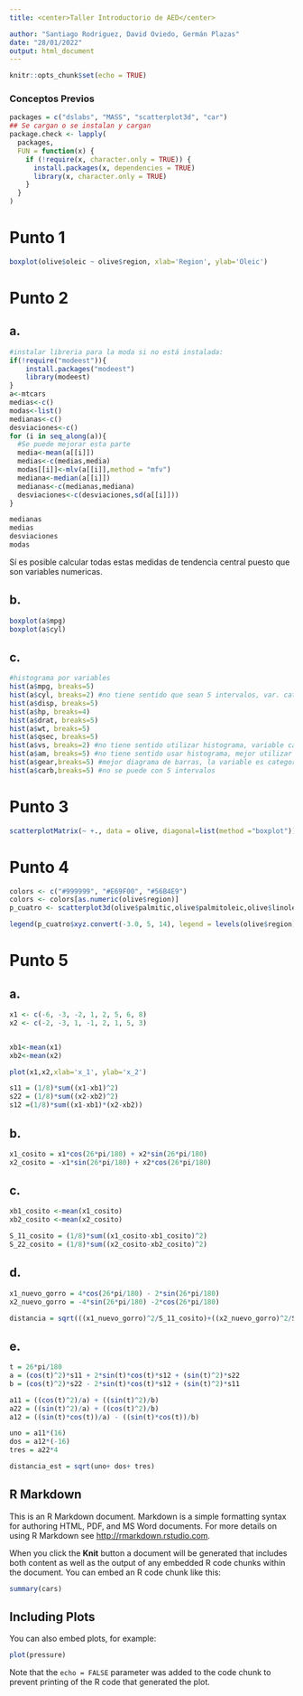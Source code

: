 ---
title: <center>Taller Introductorio de AED</center> 

author: "Santiago Rodriguez, David Oviedo, Germán Plazas"
date: "28/01/2022"
output: html_document
---

```{r setup, include=FALSE}
knitr::opts_chunk$set(echo = TRUE)
```

### Conceptos Previos

```{r}
packages = c("dslabs", "MASS", "scatterplot3d", "car")
## Se cargan o se instalan y cargan
package.check <- lapply(
  packages,
  FUN = function(x) {
    if (!require(x, character.only = TRUE)) {
      install.packages(x, dependencies = TRUE)
      library(x, character.only = TRUE)
    }
  }
)
```

# Punto 1

```{r}
boxplot(olive$oleic ~ olive$region, xlab='Region', ylab='Oleic')
```

# Punto 2

## a.

```{r}
#instalar libreria para la moda si no está instalada:
if(!require("modeest")){
    install.packages("modeest")
    library(modeest)
}
a<-mtcars
medias<-c()
modas<-list()
medianas<-c()
desviaciones<-c()
for (i in seq_along(a)){
  #Se puede mejorar esta parte
  media<-mean(a[[i]])
  medias<-c(medias,media)
  modas[[i]]<-mlv(a[[i]],method = "mfv")
  mediana<-median(a[[i]])
  medianas<-c(medianas,mediana)
  desviaciones<-c(desviaciones,sd(a[[i]]))
}

medianas
medias
desviaciones
modas

```

Sí es posible calcular todas estas medidas de tendencia central puesto que son variables numericas.

## b.

```{r}
boxplot(a$mpg)
boxplot(a$cyl)

```

## c.

```{r}
#histograma por variables
hist(a$mpg, breaks=5)
hist(a$cyl, breaks=2) #no tiene sentido que sean 5 intervalos, var. categorica
hist(a$disp, breaks=5)
hist(a$hp, breaks=4)
hist(a$drat, breaks=5)
hist(a$wt, breaks=5)
hist(a$qsec, breaks=5)
hist(a$vs, breaks=2) #no tiene sentido utilizar histograma, variable categ.
hist(a$am, breaks=5) #no tiene sentido usar histograma, mejor utilizar diagrama de barras, var. categ.
hist(a$gear,breaks=5) #mejor diagrama de barras, la variable es categorica
hist(a$carb,breaks=5) #no se puede con 5 intervalos
```

# Punto 3

```{r}
scatterplotMatrix(~ +., data = olive, diagonal=list(method ="boxplot")) 
```
# Punto 4

```{r}
colors <- c("#999999", "#E69F00", "#56B4E9")  
colors <- colors[as.numeric(olive$region)]
p_cuatro <- scatterplot3d(olive$palmitic,olive$palmitoleic,olive$linoleic,pch = 16, color=colors,xlab="Palmitic", ylab="Palmitoleic", zlab="Linoleic")

legend(p_cuatro$xyz.convert(-3.0, 5, 14), legend = levels(olive$region), col =  c("#999999", "#E69F00", "#56B4E9"), pch = 16)
```

# Punto 5

## a.

```{r}
x1 <- c(-6, -3, -2, 1, 2, 5, 6, 8)
x2 <- c(-2, -3, 1, -1, 2, 1, 5, 3)


xb1<-mean(x1)
xb2<-mean(x2)

plot(x1,x2,xlab='x_1', ylab='x_2')

s11 = (1/8)*sum((x1-xb1)^2)
s22 = (1/8)*sum((x2-xb2)^2)
s12 =(1/8)*sum((x1-xb1)*(x2-xb2))
```

## b.

```{r}
x1_cosito = x1*cos(26*pi/180) + x2*sin(26*pi/180)
x2_cosito = -x1*sin(26*pi/180) + x2*cos(26*pi/180)
```

## c.

```{r}
xb1_cosito <-mean(x1_cosito)
xb2_cosito <-mean(x2_cosito)

S_11_cosito = (1/8)*sum((x1_cosito-xb1_cosito)^2)
S_22_cosito = (1/8)*sum((x2_cosito-xb2_cosito)^2)
```

## d.

```{r}
x1_nuevo_gorro = 4*cos(26*pi/180) - 2*sin(26*pi/180)
x2_nuevo_gorro = -4*sin(26*pi/180) -2*cos(26*pi/180)

distancia = sqrt(((x1_nuevo_gorro)^2/S_11_cosito)+((x2_nuevo_gorro)^2/S_22_cosito))
```

## e.

```{r}
t = 26*pi/180
a = (cos(t)^2)*s11 + 2*sin(t)*cos(t)*s12 + (sin(t)^2)*s22
b = (cos(t)^2)*s22 - 2*sin(t)*cos(t)*s12 + (sin(t)^2)*s11

a11 = ((cos(t)^2)/a) + ((sin(t)^2)/b)
a22 = ((sin(t)^2)/a) + ((cos(t)^2)/b)
a12 = ((sin(t)*cos(t))/a) - ((sin(t)*cos(t))/b)

uno = a11*(16)
dos = a12*(-16)
tres = a22*4 

distancia_est = sqrt(uno+ dos+ tres)
```

## R Markdown

This is an R Markdown document. Markdown is a simple formatting syntax for authoring HTML, PDF, and MS Word documents. For more details on using R Markdown see <http://rmarkdown.rstudio.com>.

When you click the **Knit** button a document will be generated that includes both content as well as the output of any embedded R code chunks within the document. You can embed an R code chunk like this:

```{r cars}
summary(cars)
```

## Including Plots

You can also embed plots, for example:

```{r pressure, echo=FALSE}
plot(pressure)
```

Note that the `echo = FALSE` parameter was added to the code chunk to prevent printing of the R code that generated the plot.
